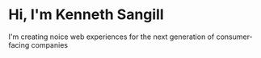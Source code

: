 # Hi, I'm Kenneth Sangill

I'm creating noice web experiences for the next generation of consumer-facing companies
